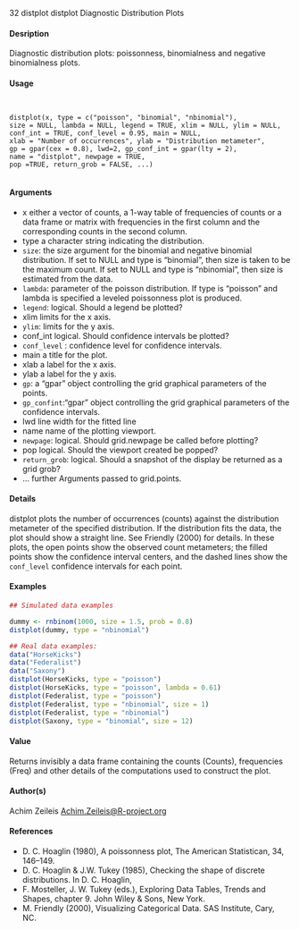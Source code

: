 32 distplot
distplot Diagnostic Distribution Plots

#### Desription

Diagnostic distribution plots: poissonness, binomialness and negative binomialness plots.

#### Usage
<pre><code>

distplot(x, type = c("poisson", "binomial", "nbinomial"),
size = NULL, lambda = NULL, legend = TRUE, xlim = NULL, ylim = NULL,
conf_int = TRUE, conf_level = 0.95, main = NULL,
xlab = "Number of occurrences", ylab = "Distribution metameter",
gp = gpar(cex = 0.8), lwd=2, gp_conf_int = gpar(lty = 2),
name = "distplot", newpage = TRUE,
pop =TRUE, return_grob = FALSE, ...)

</code></pre>
#### Arguments

* x either a vector of counts, a 1-way table of frequencies of counts or a data frame or matrix with frequencies in the first column and the corresponding counts in the second column.
* type a character string indicating the distribution.
* ``size``: the size argument for the binomial and negative binomial distribution. If set to NULL and type is "binomial", then size is taken to be the maximum count. If set to NULL and type is "nbinomial", then size is estimated from the data.
* ``lambda``: parameter of the poisson distribution. If type is "poisson" and lambda is specified a leveled poissonness plot is produced.
* ``legend``: logical. Should a legend be plotted?
* xlim limits for the x axis.
* ``ylim``: limits for the y axis.
* conf_int logical. Should confidence intervals be plotted?
* ``conf_level`` : confidence level for confidence intervals.
* main a title for the plot.
* xlab a label for the x axis.
* ylab a label for the y axis.
* ``gp``: a "gpar" object controlling the grid graphical parameters of the points.
* ``gp_confint``:"gpar" object controlling the grid graphical parameters of the confidence intervals.
* lwd line width for the fitted line
* name name of the plotting viewport.
* ``newpage``: logical. Should grid.newpage be called before plotting?
* pop logical. Should the viewport created be popped?
* ``return_grob``: logical. Should a snapshot of the display be returned as a grid grob?
* ... further Arguments passed to grid.points.

#### Details
distplot plots the number of occurrences (counts) against the distribution metameter of the specified distribution. If the distribution fits the data, the plot should show a straight line. See Friendly (2000) for details.
In these plots, the open points show the observed count metameters; the filled points show the confidence interval centers, and the dashed lines show the ``conf_level`` confidence intervals for each point.


#### Examples
```r

## Simulated data examples

dummy <- rnbinom(1000, size = 1.5, prob = 0.8)
distplot(dummy, type = "nbinomial")

## Real data examples:
data("HorseKicks")
data("Federalist")
data("Saxony")
distplot(HorseKicks, type = "poisson")
distplot(HorseKicks, type = "poisson", lambda = 0.61)
distplot(Federalist, type = "poisson")
distplot(Federalist, type = "nbinomial", size = 1)
distplot(Federalist, type = "nbinomial")
distplot(Saxony, type = "binomial", size = 12)
```

#### Value
Returns invisibly a data frame containing the counts (Counts), frequencies (Freq) and other details of the computations used to construct the plot.

#### Author(s)
Achim Zeileis <Achim.Zeileis@R-project.org>

#### References
* D. C. Hoaglin (1980), A poissonness plot, The American Statistican, 34, 146–149.
* D. C. Hoaglin & J.W. Tukey (1985), Checking the shape of discrete distributions. In D. C. Hoaglin,
* F. Mosteller, J. W. Tukey (eds.), Exploring Data Tables, Trends and Shapes, chapter 9. John Wiley & Sons, New York.
* M. Friendly (2000), Visualizing Categorical Data. SAS Institute, Cary, NC.
